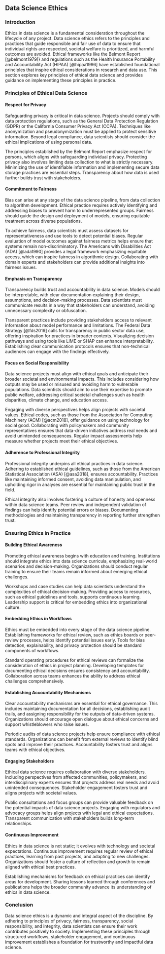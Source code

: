 ## Data Science Ethics

### Introduction
Ethics in data science is a fundamental consideration
throughout the lifecycle of any project. Data science ethics
refers to the principles and practices that guide responsible
and fair use of data to ensure that individual rights are
respected, societal welfare is prioritized, and harmful
outcomes are avoided. Ethical frameworks like the Belmont
Report [@belmont1979]} and regulations such as the Health
Insurance Portability and Accountability Act (HIPAA)
[@hipaa1996] have established foundational principles
that inspire ethical considerations in research and data use.
This section explores key principles of ethical data science
and provides guidance on implementing these principles in
practice.

### Principles of Ethical Data Science

#### Respect for Privacy
Safeguarding privacy is critical in data science. Projects
should comply with data protection regulations, such as the
General Data Protection Regulation (GDPR) or the California
Consumer Privacy Act (CCPA). Techniques like anonymization
and pseudonymization must be applied to protect sensitive
information. Beyond legal compliance, data scientists should
consider the ethical implications of using personal data.

The principles established by the Belmont Report
emphasize respect for persons, which aligns with safeguarding
individual privacy. Protecting privacy also involves limiting
data collection to what is strictly necessary. Minimizing the
use of identifiable information and implementing secure data
storage practices are essential steps. Transparency about
how data is used further builds trust with stakeholders.

#### Commitment to Fairness
Bias can arise at any stage of the data science pipeline,
from data collection to algorithm development. Ethical
practice requires actively identifying and addressing biases
to prevent harm to underrepresented groups. Fairness should
guide the design and deployment of models, ensuring
equitable treatment across diverse populations.

To achieve fairness, data scientists must assess datasets
for representativeness and use tools to detect potential
biases. Regular evaluation of model outcomes against
fairness metrics helps ensure that systems remain
non-discriminatory. The Americans with Disabilities Act
(ADA) [@ada1990] provides a legal framework emphasizing
equitable access, which can inspire fairness in algorithmic
design. Collaborating with domain experts and stakeholders
can provide additional insights into fairness issues.

#### Emphasis on Transparency
Transparency builds trust and accountability in data
science. Models should be interpretable, with clear
documentation explaining their design, assumptions, and
decision-making processes. Data scientists must communicate
results in a way that stakeholders can understand, avoiding
unnecessary complexity or obfuscation.

Transparent practices include providing stakeholders access
to relevant information about model performance and
limitations. The Federal Data Strategy [@fds2019] calls
for transparency in public sector data use, offering
inspiration for practices in broader contexts. Visualizing
decision pathways and using tools like LIME or SHAP can
enhance interpretability. Establishing clear communication
protocols ensures that non-technical audiences can engage
with the findings effectively.

#### Focus on Social Responsibility
Data science projects must align with ethical goals and
anticipate their broader societal and environmental impacts.
This includes considering how outputs may be used or
misused and avoiding harm to vulnerable populations. Data
scientists should aim to use their expertise to promote
public welfare, addressing critical societal challenges such
as health disparities, climate change, and education access.

Engaging with diverse perspectives helps align projects with
societal values. Ethical codes, such as those from the
Association for Computing Machinery (ACM) [@acm2018],
offer guidance on using technology for social good.
Collaborating with policymakers and community
representatives ensures that data-driven initiatives address
real needs and avoid unintended consequences. Regular impact
assessments help measure whether projects meet their ethical
objectives.

#### Adherence to Professional Integrity
Professional integrity underpins all ethical practices in
data science. Adhering to established ethical guidelines,
such as those from the American Statistical Association
(ASA) [@asa2018], ensures accountability. Practices like
maintaining informed consent, avoiding data manipulation,
and upholding rigor in analyses are essential for
maintaining public trust in the field.

Ethical integrity also involves fostering a culture of
honesty and openness within data science teams. Peer review
and independent validation of findings can help identify
potential errors or biases. Documenting methodologies and
maintaining transparency in reporting further strengthen
trust.

### Ensuring Ethics in Practice

#### Building Ethical Awareness
Promoting ethical awareness begins with education and
training. Institutions should integrate ethics into data
science curricula, emphasizing real-world scenarios and
decision-making. Organizations should conduct regular
training to ensure their teams remain informed about
emerging ethical challenges.

Workshops and case studies can help data scientists
understand the complexities of ethical decision-making.
Providing access to resources, such as ethical guidelines
and tools, supports continuous learning. Leadership support
is critical for embedding ethics into organizational culture.

#### Embedding Ethics in Workflows
Ethics must be embedded into every stage of the data science
pipeline. Establishing frameworks for ethical review, such
as ethics boards or peer-review processes, helps identify
potential issues early. Tools for bias detection,
explainability, and privacy protection should be standard
components of workflows.

Standard operating procedures for ethical reviews can
formalize the consideration of ethics in project planning.
Developing templates for documenting ethical decisions
ensures consistency and accountability. Collaboration across
teams enhances the ability to address ethical challenges
comprehensively.

#### Establishing Accountability Mechanisms
Clear accountability mechanisms are essential for ethical
governance. This includes maintaining documentation for all
decisions, establishing audit trails, and assigning
responsibility for the outputs of data-driven systems.
Organizations should encourage open dialogue about ethical
concerns and support whistleblowers who raise issues.

Periodic audits of data science projects help ensure
compliance with ethical standards. Organizations can benefit
from external reviews to identify blind spots and improve
their practices. Accountability fosters trust and aligns
teams with ethical objectives.

#### Engaging Stakeholders
Ethical data science requires collaboration with diverse
stakeholders. Including perspectives from affected
communities, policymakers, and interdisciplinary experts
ensures that projects address real needs and avoid
unintended consequences. Stakeholder engagement fosters
trust and aligns projects with societal values.

Public consultations and focus groups can provide valuable
feedback on the potential impacts of data science projects.
Engaging with regulators and advocacy groups helps align
projects with legal and ethical expectations. Transparent
communication with stakeholders builds long-term
relationships.

#### Continuous Improvement
Ethics in data science is not static; it evolves with
technology and societal expectations. Continuous improvement
requires regular review of ethical practices, learning from
past projects, and adapting to new challenges.
Organizations should foster a culture of reflection and
growth to remain aligned with ethical best practices.

Establishing mechanisms for feedback on ethical practices
can identify areas for development. Sharing lessons learned
through conferences and publications helps the broader
community advance its understanding of ethics in data
science.

### Conclusion
Data science ethics is a dynamic and integral aspect of the
discipline. By adhering to principles of privacy, fairness,
transparency, social responsibility, and integrity, data
scientists can ensure their work contributes positively to
society. Implementing these principles through structured
workflows, stakeholder engagement, and continuous
improvement establishes a foundation for trustworthy and
impactful data science.
